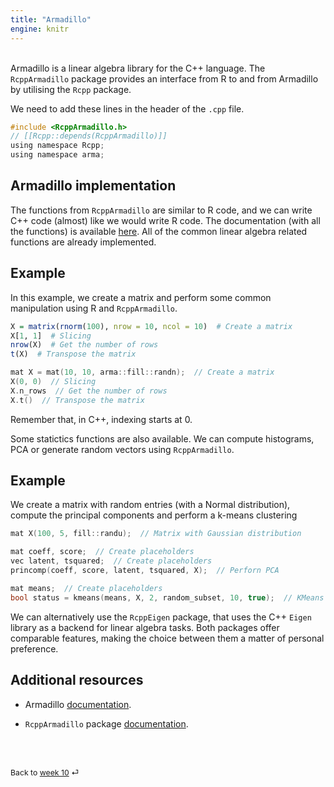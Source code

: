 ```yaml
---
title: "Armadillo"
engine: knitr
---
```


<br>
Armadillo is a linear algebra library for the C++ language. The `RcppArmadillo` package provides an interface from R to and from Armadillo by utilising the `Rcpp` package.

We need to add these lines in the header of the `.cpp` file.
```c
#include <RcppArmadillo.h>
// [[Rcpp::depends(RcppArmadillo)]]
using namespace Rcpp;
using namespace arma;
```

## Armadillo implementation

The functions from `RcppArmadillo` are similar to R code, and we can write C++ code (almost) like we would write R code. The documentation (with all the functions) is available [here](https://arma.sourceforge.net/docs.html#misc_fns). All of the common linear algebra related functions are already implemented.

::: {.callout-note appearance="simple"}

## Example

In this example, we create a matrix and perform some common manipulation using R and `RcppArmadillo`.

```r
X = matrix(rnorm(100), nrow = 10, ncol = 10)  # Create a matrix
X[1, 1]  # Slicing
nrow(X)  # Get the number of rows
t(X)  # Transpose the matrix
```

```c
mat X = mat(10, 10, arma::fill::randn);  // Create a matrix
X(0, 0)  // Slicing
X.n_rows  // Get the number of rows
X.t()  // Transpose the matrix
```

Remember that, in C++, indexing starts at 0.

:::

Some statictics functions are also available. We can compute histograms, PCA or generate random vectors using `RcppArmadillo`.

::: {.callout-note appearance="simple"}

## Example

We create a matrix with random entries (with a Normal distribution), compute the principal components and perform a k-means clustering 

```c
mat X(100, 5, fill::randu);  // Matrix with Gaussian distribution

mat coeff, score;  // Create placeholders
vec latent, tsquared;  // Create placeholders
princomp(coeff, score, latent, tsquared, X);  // Perforn PCA

mat means;  // Create placeholders
bool status = kmeans(means, X, 2, random_subset, 10, true);  // KMeans
```

:::

We can alternatively use the `RcppEigen` package, that uses the C++ `Eigen` library as a backend for linear algebra tasks. Both packages offer comparable features, making the choice between them a matter of personal preference.

## Additional resources

* Armadillo [documentation](https://arma.sourceforge.net).

* `RcppArmadillo` package [documentation](https://cran.r-project.org/web/packages/RcppArmadillo/index.html).

<br><br>

::: {style="font-size: 0.875em;"}
Back to [week 10](/weeks/week-10.qmd) ⏎
:::